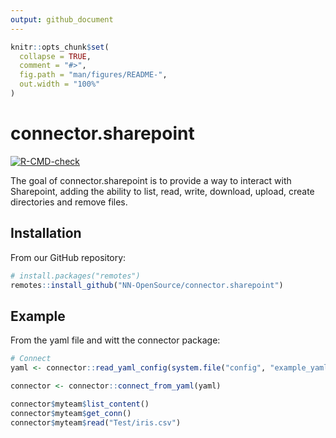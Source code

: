 ```yaml
---
output: github_document
---
```


<!-- README.md is generated from README.Rmd. Please edit that file -->

```r
knitr::opts_chunk$set(
  collapse = TRUE,
  comment = "#>",
  fig.path = "man/figures/README-",
  out.width = "100%"
)
```

# connector.sharepoint

<!-- badges: start -->
[![R-CMD-check](https://github.com/NN-OpenSource/connector.sharepoint/actions/workflows/R-CMD-check.yaml/badge.svg)](https://github.com/NN-OpenSource/connector.sharepoint/actions/workflows/R-CMD-check.yaml)
<!-- badges: end -->

The goal of connector.sharepoint is to provide a way to interact with Sharepoint, adding the ability to list, read, write, download, upload, create directories and remove files.

## Installation

From our GitHub repository:

```r
# install.packages("remotes")
remotes::install_github("NN-OpenSource/connector.sharepoint")
```


## Example

From the yaml file and witt the connector package:

```r
# Connect
yaml <- connector::read_yaml_config(system.file("config", "example_yaml.yaml", package = "connector.sharepoint"))

connector <- connector::connect_from_yaml(yaml)

connector$myteam$list_content()
connector$myteam$get_conn()
connector$myteam$read("Test/iris.csv")

```
